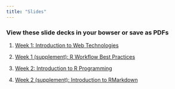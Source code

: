 ```yaml
---
title: "Slides"
---
```


### View these slide decks in your bowser or save as PDFs

1. [Week 1: Introduction to Web Technologies](slides/01.0-intro-web-tech.html)

2. [Week 1 (supplement): R Workflow Best Practices](slides/01.1-r-workflow-best-practices.html)

3. [Week 2: Introduction to R Programming](slides/01.3-intro-r-prog.html)

4. [Week 2 (supplement): Introduction to RMarkdown](slides/01.4-rmarkdown.html)

<!--

3. [Reproducible Data Analysis With R](https://mjfrigaard.github.io/rep-res-rmarkdown/Index.html#1)

4. [Data Manipulation with R](https://mjfrigaard.github.io/data-manip-intro/Index.html#1)

5. [Data Reshaping in R](https://mjfrigaard.github.io/data-transformations-joins/Index.html#1)

6. [Introduction to Data Visualization with ggplot2](https://mjfrigaard.github.io/data-viz-intro/Index.html#1)

7. [Data Visualization as Communication](https://mjfrigaard.github.io/data-viz-as-comm/Index.html#1)

8. [Introduction to Dashboards](https://mjfrigaard.github.io/intro-to-dashboards/Index.html#1)

--> 
